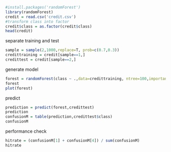```r
#install.packages('randomForest')
library(randomForest)
credit = read.csv('credit.csv')
#transform class into factor
credit$class = as.factor(credit$class)
head(credit)
```
separate training and test
```r
sample = sample(2,1000,replace=T, prob=c(0.7,0.3))
credittraining = credit[sample==1,]
credittest = credit[sample==2,]
```
generate model
```r
forest = randomForest(class ~ .,data=credittraining, ntree=100,importance=T)
forest
plot(forest)
```
predict
```r
prediction = predict(forest,credittest)
prediction
confusionM = table(prediction,credittest$class)
confusionM
```
performance check
```r
hitrate = (confusionM[1] + confusionM[4]) / sum(confusionM)
hitrate
```

